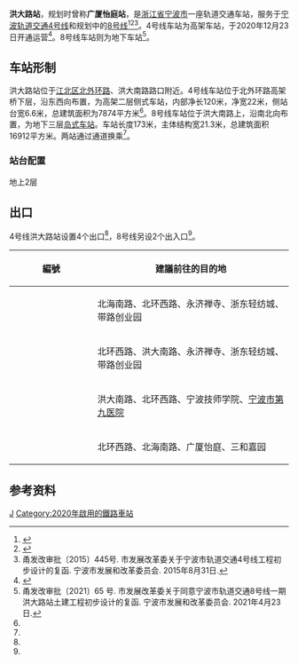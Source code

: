 {{Infobox station
| name = 洪大路站
| eng_name = Hongda Road Station
| linecolour = {{NingboRT color|4|s}}
| linecolour2 = {{NingboRT color|8|s}}
| type = [[地铁站|地铁站]]
| image = Hongda Road Station, 2020-12-26 09.jpg
| caption = 4号线洪大路站外观
| address = [[北外环路|北外环路]]高架桥下层
| borough = [[浙江省|浙江省]][[宁波市|宁波市]][[江北区_(宁波市)|江北区]]
| country = {{CHN}}
| coordinates = {{coord|format=dms|display=inline,title|Region:CN_Railway_Station}}
| owned = [[宁波市轨道交通集团有限公司|宁波市轨道交通集团]]
| operator = 宁波市轨道交通集团运营分公司
| line = {{NingboRT Sign|4|full}}<br />{{NingboRT Sign|8|full}}
| distance = 
| platform = 2个[[侧式站台|侧式站台]]
| tracks = 2条
| bus_routes = <!--公交线路-->
| bus_stands = <!--公交站数量-->
| connections = <!--换乘交通-->
| structure = {{NingboRT Sign|4|short}} 高架车站<br />{{NingboRT Sign|8|short}} 地下车站
| Interchange = 
| elevator = 2部
| exits = 4个（开通2个）
| disabled = <!--无障碍设施-->
| depth = <!--车站埋深-->
| levels = {{NingboRT Sign|4|short}} 2层<br />{{NingboRT Sign|8|short}} B3层
| architect = 
| architectural_style = 
| colour = 
| status = 在用
| built = 
| opened = {{NingboRT Dater|ymd|line=4}}
| closed = 
| former = 
| passengers = 
| pass_year = 
| pass_rank = 
| station_hours =
| hours = {{NingboRT Station Time|4|宁慈|0:6|慈东|0:25|东慈|0:34}}
| first = {{NingboRT Sign|4|short}}<br />{{NingboRT Time|4宁慈F|0:6}}<br/>{{NingboRT Time|4慈东F|0:25}}
| last = {{NingboRT Sign|4|short}}<br />{{NingboRT Time|4东慈L|0:34}}<br/>{{NingboRT Time|4慈东L|0:25}}
| adjacent = {{s-rail-start}}
{{s-rail|title=NingboRT}}
{{s-line new|system=NingboRT|line=4|previous=洪塘中路|next=庄桥火车站}}
{{s-line new|system=NingboRT|line=8|previous=旧宅徐|next=云飞路|notemid={{NingboRT Dater|year|开通|line=8}}}}
{{end box}}
| route_map =
}}
'''洪大路站'''，规划时曾称'''广厦怡庭站'''，是[[浙江省|浙江省]][[宁波市|宁波市]]一座轨道交通车站，服务于[[宁波轨道交通|宁波轨道交通]][[宁波轨道交通4号线|4号线]]和规划中的[[宁波轨道交通8号线|8号线]]<ref>{{cite web|url=http://news.cnnb.com.cn/system/2015/09/08/008394376.shtml|title=4号线要来了！离开工差最后一步 看车站位置离你家远不远|publisher=甬派客户端|date=2015-09-08|accessdate=2017-12-23|archive-url=https://web.archive.org/web/20150919155509/http://news.cnnb.com.cn/system/2015/09/08/008394376.shtml|archive-date=2015-09-19|dead-url=yes}}</ref><ref>{{cite web|url=http://news.cnnb.com.cn/system/2016/02/25/008473173.shtml|title=宁波地铁4号线、2号线二期站名命名方案公示|publisher=中国宁波网|date=2016-02-25|accessdate=2017-12-23|archive-url=https://web.archive.org/web/20160226083938/http://news.cnnb.com.cn/system/2016/02/25/008473173.shtml|archive-date=2016-02-26|dead-url=yes}}</ref><ref name="main-4">甬发改审批〔2015〕445号. 市发展改革委关于宁波市轨道交通4号线工程初步设计的复函. 宁波市发展和改革委员会. 2015年8月31日.</ref>。4号线车站为高架车站，于2020年12月23日开通运营<ref name="open-ride4">{{Cite web|title=官宣！宁波轨道交通4号线12月23日上午10时开通运营|url=http://news.cnnb.com.cn/system/2020/12/21/030214390.shtml|accessdate=2020-12-21|author=张燕|date=2020-12-21|format=|publisher=中国宁波网|language=|archiveurl=https://web.archive.org/web/20201221095359/http://news.cnnb.com.cn/system/2020/12/21/030214390.shtml|archivedate=2020-12-21|dead-url=no}}</ref>。8号线车站则为地下车站<ref name="main-8">甬发改审批〔2021〕65 号. 市发展改革委关于同意宁波市轨道交通8号线一期洪大路站土建工程初步设计的复函. 宁波市发展和改革委员会. 2021年4月23日.</ref>。

==车站形制==
洪大路站位于[[江北区_(宁波市)|江北区]][[北外环路_(宁波)|北外环路]]、洪大南路路口附近。4号线车站位于北外环路高架桥下层，沿东西向布置，为高架二层侧式车站，内部净长120米，净宽22米，侧站台宽6.6米，总建筑面积为7874平方米<ref name="main-4" />。8号线车站位于洪大南路上，沿南北向布置，为地下三层[[岛式车站|岛式车站]]。车站长度173米，主体结构宽21.3米，总建筑面积16912平方米。两站通过通道换乘<ref name="main-8" />。

=== 站台配置 ===
; 地上2层
{{RenderStations|system=NingboRT|
{{RailStStart|北}}
{{RailStPlatform|侧d}}
{{RailStLine|1|1|dir=l|{{NingboRT Sign|4}} $$洪塘中路$$・{{NingboRT Terminus|4|left}}方向}}
{{RailStLine|2|2|dir=r|{{NingboRT Sign|4}} $$庄桥火车站$$・{{NingboRT Terminus|4|right}}方向}}
{{RailStPlatform|侧u}}
{{RailStEnd|南}}
}}

==出口==
4号线洪大路站设置4个出口<ref name="main-4" />，8号线另设2个出入口<ref name="main-8" />。
{| class="wikitable"
! width="135px" |編號
!建議前往的目的地
|-
|{{NingboRT Exit|A}}
|北海南路、北环西路、永济禅寺、浙东轻纺城、带路创业园
|-
|{{NingboRT Exit|B}}
|北环西路、洪大南路、永济禅寺、浙东轻纺城、带路创业园
|-
|{{NingboRT Exit|C}}
|洪大南路、北环西路、宁波技师学院、[[宁波市第九医院|宁波市第九医院]]
|-
|{{NingboRT Exit|D}}
|北环西路、北海南路、广厦怡庭、三和嘉园
|}

==参考资料==
{{reflist}}

{{宁波轨道交通4号线|H}}
{{宁波轨道交通8号线|H}}

[[Category:宁波市江北区轨道交通车站|J]]
[[Category:2020年啟用的鐵路車站|Category:2020年啟用的鐵路車站]]